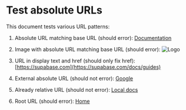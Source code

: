 # Test absolute URLs

This document tests various URL patterns:

1. Absolute URL matching base URL (should error):
[Documentation](https://supabase.com/docs/auth)

2. Image with absolute URL matching base URL (should error):
![Logo](https://supabase.com/images/logo.png)

3. URL in display text and href (should only fix href):
[https://supabase.com](https://supabase.com/docs/guides)

4. External absolute URL (should not error):
[Google](https://google.com/search)

5. Already relative URL (should not error):
[Local docs](/docs/local)

6. Root URL (should error):
[Home](https://supabase.com/)